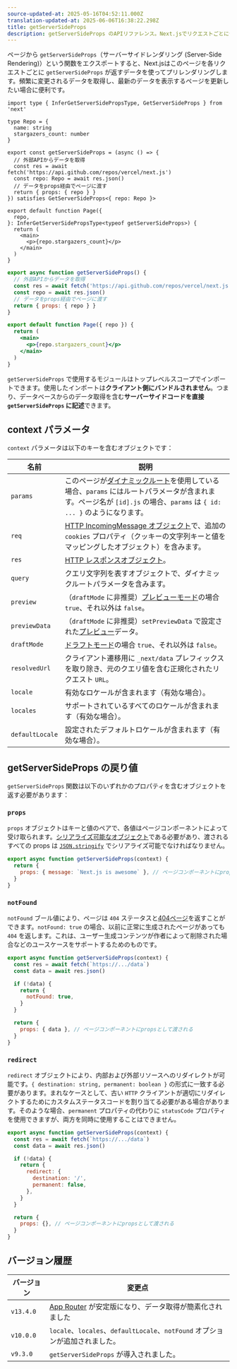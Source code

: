 ```yaml
---
source-updated-at: 2025-05-16T04:52:11.000Z
translation-updated-at: 2025-06-06T16:38:22.298Z
title: getServerSideProps
description: getServerSideProps のAPIリファレンス。Next.jsでリクエストごとにデータを取得する方法を学びます。
---
```


ページから `getServerSideProps`（サーバーサイドレンダリング (Server-Side Rendering)）という関数をエクスポートすると、Next.jsはこのページを各リクエストごとに `getServerSideProps` が返すデータを使ってプリレンダリングします。頻繁に変更されるデータを取得し、最新のデータを表示するページを更新したい場合に便利です。

```tsx filename="pages/index.tsx" switcher
import type { InferGetServerSidePropsType, GetServerSideProps } from 'next'

type Repo = {
  name: string
  stargazers_count: number
}

export const getServerSideProps = (async () => {
  // 外部APIからデータを取得
  const res = await fetch('https://api.github.com/repos/vercel/next.js')
  const repo: Repo = await res.json()
  // データをprops経由でページに渡す
  return { props: { repo } }
}) satisfies GetServerSideProps<{ repo: Repo }>

export default function Page({
  repo,
}: InferGetServerSidePropsType<typeof getServerSideProps>) {
  return (
    <main>
      <p>{repo.stargazers_count}</p>
    </main>
  )
}
```

```jsx filename="pages/index.js" switcher
export async function getServerSideProps() {
  // 外部APIからデータを取得
  const res = await fetch('https://api.github.com/repos/vercel/next.js')
  const repo = await res.json()
  // データをprops経由でページに渡す
  return { props: { repo } }
}

export default function Page({ repo }) {
  return (
    <main>
      <p>{repo.stargazers_count}</p>
    </main>
  )
}
```

`getServerSideProps` で使用するモジュールはトップレベルスコープでインポートできます。使用したインポートは**クライアント側にバンドルされません**。つまり、データベースからのデータ取得を含む**サーバーサイドコードを直接 `getServerSideProps` に記述**できます。

## context パラメータ

`context` パラメータは以下のキーを含むオブジェクトです：

| 名前             | 説明                                                                                                                                                                                                 |
| ---------------- | --------------------------------------------------------------------------------------------------------------------------------------------------------------------------------------------------- |
| `params`         | このページが[ダイナミックルート](/docs/pages/building-your-application/routing/dynamic-routes)を使用している場合、`params` にはルートパラメータが含まれます。ページ名が `[id].js` の場合、`params` は `{ id: ... }` のようになります。 |
| `req`            | [HTTP IncomingMessage オブジェクト](https://nodejs.org/api/http.html#http_class_http_incomingmessage)で、追加の `cookies` プロパティ（クッキーの文字列キーと値をマッピングしたオブジェクト）を含みます。                              |
| `res`            | [HTTP レスポンスオブジェクト](https://nodejs.org/api/http.html#http_class_http_serverresponse)。                                                                                                     |
| `query`          | クエリ文字列を表すオブジェクトで、ダイナミックルートパラメータを含みます。                                                                                                                           |
| `preview`        | （`draftMode` に非推奨）[プレビューモード](/docs/pages/building-your-application/configuring/preview-mode)の場合 `true`、それ以外は `false`。                                                         |
| `previewData`    | （`draftMode` に非推奨）`setPreviewData` で設定された[プレビュー](/docs/pages/building-your-application/configuring/preview-mode)データ。                                                             |
| `draftMode`      | [ドラフトモード](/docs/pages/building-your-application/configuring/draft-mode)の場合 `true`、それ以外は `false`。                                                                                    |
| `resolvedUrl`    | クライアント遷移用に `_next/data` プレフィックスを取り除き、元のクエリ値を含む正規化されたリクエスト `URL`。                                                                                         |
| `locale`         | 有効なロケールが含まれます（有効な場合）。                                                                                                                                                           |
| `locales`        | サポートされているすべてのロケールが含まれます（有効な場合）。                                                                                                                                       |
| `defaultLocale`  | 設定されたデフォルトロケールが含まれます（有効な場合）。                                                                                                                                             |

## getServerSideProps の戻り値

`getServerSideProps` 関数は以下のいずれかのプロパティを含むオブジェクトを返す必要があります：

### `props`

`props` オブジェクトはキーと値のペアで、各値はページコンポーネントによって受け取られます。[シリアライズ可能なオブジェクト](https://developer.mozilla.org/docs/Glossary/Serialization)である必要があり、渡されるすべての props は [`JSON.stringify`](https://developer.mozilla.org/docs/Web/JavaScript/Reference/Global_Objects/JSON/stringify) でシリアライズ可能でなければなりません。

```jsx
export async function getServerSideProps(context) {
  return {
    props: { message: `Next.js is awesome` }, // ページコンポーネントにpropsとして渡される
  }
}
```

### `notFound`

`notFound` ブール値により、ページは `404` ステータスと[404ページ](/docs/pages/building-your-application/routing/custom-error#404-page)を返すことができます。`notFound: true` の場合、以前に正常に生成されたページがあっても `404` を返します。これは、ユーザー生成コンテンツが作者によって削除された場合などのユースケースをサポートするためのものです。

```js
export async function getServerSideProps(context) {
  const res = await fetch(`https://.../data`)
  const data = await res.json()

  if (!data) {
    return {
      notFound: true,
    }
  }

  return {
    props: { data }, // ページコンポーネントにpropsとして渡される
  }
}
```

### `redirect`

`redirect` オブジェクトにより、内部および外部リソースへのリダイレクトが可能です。`{ destination: string, permanent: boolean }` の形式に一致する必要があります。まれなケースとして、古い `HTTP` クライアントが適切にリダイレクトするためにカスタムステータスコードを割り当てる必要がある場合があります。そのような場合、`permanent` プロパティの代わりに `statusCode` プロパティを使用できますが、両方を同時に使用することはできません。

```js
export async function getServerSideProps(context) {
  const res = await fetch(`https://.../data`)
  const data = await res.json()

  if (!data) {
    return {
      redirect: {
        destination: '/',
        permanent: false,
      },
    }
  }

  return {
    props: {}, // ページコンポーネントにpropsとして渡される
  }
}
```

## バージョン履歴

| バージョン    | 変更点                                                                                                   |
| ------------- | ------------------------------------------------------------------------------------------------------- |
| `v13.4.0`     | [App Router](/docs/app/building-your-application/data-fetching) が安定版になり、データ取得が簡素化されました |
| `v10.0.0`     | `locale`、`locales`、`defaultLocale`、`notFound` オプションが追加されました。                             |
| `v9.3.0`      | `getServerSideProps` が導入されました。                                                                  |